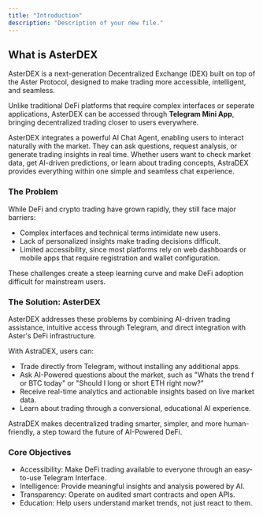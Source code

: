```yaml
---
title: "Introduction"
description: "Description of your new file."
---
```


## What is AsterDEX

AsterDEX is a next-generation Decentralized Exchange (DEX) built on top of the Aster Protocol, designed to make trading more accessible, intelligent, and seamless.

Unlike traditional DeFi platforms that require complex interfaces or seperate applications, AsterDEX can be accessed through **Telegram Mini App**, bringing decentralized trading closer to users everywhere.

AsterDEX integrates a powerful AI Chat Agent, enabling users to interact naturally with the market. They can ask questions, request analysis, or generate trading insights in real time. Whether users want to check market data, get AI-driven predictions, or learn about trading concepts, AstraDEX provides everything within one simple and seamless chat experience.

### The Problem

While DeFi and crypto trading have grown rapidly, they still face major barriers:

- Complex interfaces and technical terms intimidate new users.
- Lack of personalized insights make trading decisions difficult.
- Limited accessibility, since most platforms rely on web dashboards or mobile apps that require registration and wallet configuration.

These challenges create a steep learning curve and make DeFi adoption difficult for mainstream users.

### The Solution: AsterDEX

AsterDEX addresses these problems by combining AI-driven trading assistance, intuitive access through Telegram, and direct integration with Aster's DeFi infrastructure.

With AstraDEX, users can:

- Trade directly from Telegram, without installing any additional apps.
- Ask AI-Powered questions about the market, such as "Whats the trend f or BTC today" or "Should I long or short ETH right now?"
- Receive real-time analytics and actionable insights based on live market data.
- Learn about trading through a conversional, educational AI experience.

AstraDEX makes decentralized trading smarter, simpler, and more human-friendly, a step toward the future of AI-Powered DeFi.

### Core Objectives

- Accessibility: Make DeFi trading available to everyone through an easy-to-use Telegram Interface.
- Intelligence: Provide meaningful insights and analysis powered by AI.
- Transparency: Operate on audited smart contracts and open APIs.
- Education: Help users understand market trends, not just react to them.